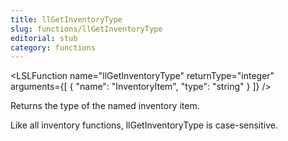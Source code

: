 ```yaml
---
title: llGetInventoryType
slug: functions/llGetInventoryType
editorial: stub
category: functions
---
```


<LSLFunction
	name="llGetInventoryType"
	returnType="integer"
	arguments={[
	{
		"name": "InventoryItem",
		"type": "string"
	}
]}
/>

Returns the type of the named inventory item.

Like all inventory functions, llGetInventoryType is case-sensitive.
